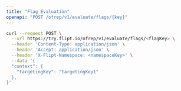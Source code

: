 ```yaml
---
title: "Flag Evaluation"
openapi: "POST /ofrep/v1/evaluate/flags/{key}"
---
```


<RequestExample>

```bash cURL
curl --request POST \
  --url https://try.flipt.io/ofrep/v1/evaluate/flags/<flagKey> \
  --header 'Content-Type: application/json' \
  --header 'Accept: application/json' \
  --header 'X-Flipt-Namespace: <namespaceKey>' \
  --data '{
  "context": {
    "targetingKey": "targetingKey1"
  },
}'
```

</RequestExample>
